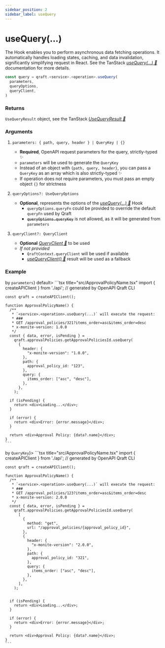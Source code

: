 ```yaml
---
sidebar_position: 2
sidebar_label: useQuery
---
```



# useQuery(...)

The Hook enables you to perform asynchronous data fetching operations.
It automatically handles loading states, caching, and data invalidation,
significantly simplifying request in React.
See the TanStack [_useQuery(...) 🌴_](https://tanstack.com/query/latest/docs/framework/react/reference/useQuery)
documentation for more details.

```ts
const query = qraft.<service>.<operation>.useQuery(
  parameters,
  queryOptions,
  queryClient,
)
```

### Returns

`UseQueryResult` object, see the TanStack [_UseQueryResult 🌴_](https://tanstack.com/query/latest/docs/framework/react/reference/useQuery#:~:text=will%20be%20used.-,Returns,-status%3A%20String)

### Arguments

1. `parameters: { path, query, header } | QueryKey | {}`
   - **Required**, OpenAPI request parameters for the query, strictly-typed ✨
   - `parameters` will be used to generate the `QueryKey`
   - Instead of an object with `{path, query, header}`, you can pass a `QueryKey` as an array
     which is also strictly-typed ✨
   - If operation does not require parameters, you must pass an empty object `{}` for strictness

2. `queryOptions?: UseQueryOptions`
   - **Optional**, represents the options of the [_useQuery(...) 🌴_](https://tanstack.com/query/latest/docs/framework/react/reference/useQuery) Hook
     - `queryOptions.queryFn` could be provided to override the default `queryFn` used by Qraft
     - ~~`queryOptions.queryKey`~~ is not allowed, as it will be generated from `parameters`

3. `queryClient?: QueryClient`
   - **Optional** [_QueryClient 🌴_](https://tanstack.com/query/latest/docs/reference/QueryClient) to be used
   - _If not provided_
     - `QraftContext.queryClient` will be used if available
     - [_useQueryClient() 🌴_](https://tanstack.com/query/latest/docs/framework/react/reference/useQueryClient)
       result will be used as a fallback

### Example

<Tabs>
  <TabItem value="parameters" label={<span style={{verticalAlign: 'middle'}}>by <code>parameters</code></span>} default>
    ```tsx title="src/ApprovalPolicyName.tsx"
    import { createAPIClient } from './api'; // generated by OpenAPI Qraft CLI

    const qraft = createAPIClient();

    function ApprovalPolicyName() {
      /**
       * `<service>.<operation>.useQuery(...)` will execute the request:
       * ###
       * GET /approval_policies/321?items_order=asc&items_order=desc
       * x-monite-version: 1.0.0
       */
      const { data, error, isPending } =
        qraft.approvalPolicies.getApprovalPoliciesId.useQuery(
          {
            header: {
              "x-monite-version": "1.0.0",
            },
            path: {
              approval_policy_id: "123",
            },
            query: {
              items_order: ["asc", "desc"],
            },
          },
        );

      if (isPending) {
        return <div>Loading...</div>;
      }

      if (error) {
        return <div>Error: {error.message}</div>;
      }

      return <div>Approval Policy: {data?.name}</div>;
    }
    ```
  </TabItem>
  <TabItem value="query-key" label={<span style={{verticalAlign: 'middle'}}>by <code>QueryKey</code></span>}>
    ```tsx title="src/ApprovalPolicyName.tsx"
    import { createAPIClient } from './api'; // generated by OpenAPI Qraft CLI

    const qraft = createAPIClient();

    function ApprovalPolicyName() {
      /**
       * `<service>.<operation>.useQuery(...)` will execute the request:
       * ###
       * GET /approval_policies/123?items_order=asc&items_order=desc
       * x-monite-version: 2.0.0
       */
      const { data, error, isPending } =
        qraft.approvalPolicies.getApprovalPoliciesId.useQuery(
          [
            {
              method: "get",
              url: "/approval_policies/{approval_policy_id}",
            },
            {
              header: {
                "x-monite-version": "2.0.0",
              },
              path: {
                approval_policy_id: "321",
              },
              query: {
                items_order: ["asc", "desc"],
              },
            },
          ],
        );


      if (isPending) {
        return <div>Loading...</div>;
      }

      if (error) {
        return <div>Error: {error.message}</div>;
      }

      return <div>Approval Policy: {data?.name}</div>;
    }
    ```
  </TabItem>
</Tabs>
